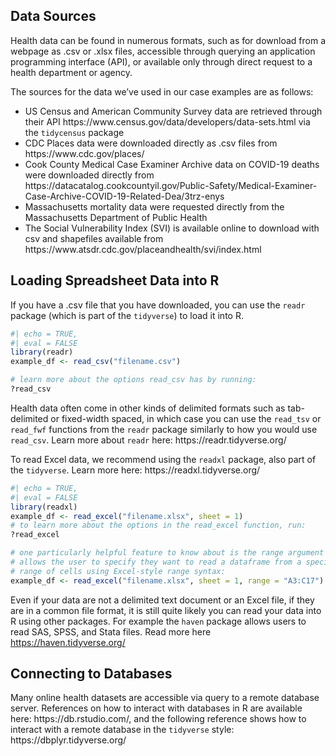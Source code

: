 ## Data Sources 

Health data can be found in numerous formats, such as for download from a
webpage as .csv or .xlsx files, accessible through querying an application
programming interface (API), or available only through direct request to a
health department or agency.

The sources for the data we've used in our case examples are as follows: 

  - US Census and American Community Survey data are retrieved through their API https://www.census.gov/data/developers/data-sets.html via the `tidycensus`
  package
  - CDC Places data were downloaded directly as .csv files from https://www.cdc.gov/places/
  - Cook County Medical Case Examiner Archive data on COVID-19 deaths were 
  downloaded directly from https://datacatalog.cookcountyil.gov/Public-Safety/Medical-Examiner-Case-Archive-COVID-19-Related-Dea/3trz-enys 
  - Massachusetts mortality data were requested directly from the Massachusetts 
  Department of Public Health
  - The Social Vulnerability Index (SVI) is available online to download with csv and 
  shapefiles available from https://www.atsdr.cdc.gov/placeandhealth/svi/index.html

## Loading Spreadsheet Data into R

If you have a .csv file that you have downloaded, you can use the `readr` package
(which is part of the `tidyverse`) to load it into R.

```r
#| echo = TRUE,
#| eval = FALSE
library(readr)
example_df <- read_csv("filename.csv")

# learn more about the options read_csv has by running:
?read_csv
```

Health data often come in other kinds of delimited formats such as 
tab-delimited or fixed-width spaced, in which case you can use the 
`read_tsv` or `read_fwf` functions from the `readr` package similarly 
to how you would use `read_csv`. Learn more about `readr` here: https://readr.tidyverse.org/

To read Excel data, we recommend using the `readxl` package, also part of 
the `tidyverse`. Learn more here: https://readxl.tidyverse.org/

```r
#| echo = TRUE,
#| eval = FALSE
library(readxl)
example_df <- read_excel("filename.xlsx", sheet = 1)
# to learn more about the options in the read_excel function, run:
?read_excel

# one particularly helpful feature to know about is the range argument which
# allows the user to specify they want to read a dataframe from a specific 
# range of cells using Excel-style range syntax:
example_df <- read_excel("filename.xlsx", sheet = 1, range = "A3:C17")
```

Even if your data are not a delimited text document or an Excel file, if they
are in a common file format, it is still quite likely you can read your data
into R using other packages. For example the `haven` package allows users to
read SAS, SPSS, and Stata files. Read more here <https://haven.tidyverse.org/>

## Connecting to Databases

Many online health datasets are accessible via query to a remote database
server.  References on how to interact with databases in R are available here:
https://db.rstudio.com/, and the following reference shows how to interact with
a remote database in the `tidyverse` style: https://dbplyr.tidyverse.org/
